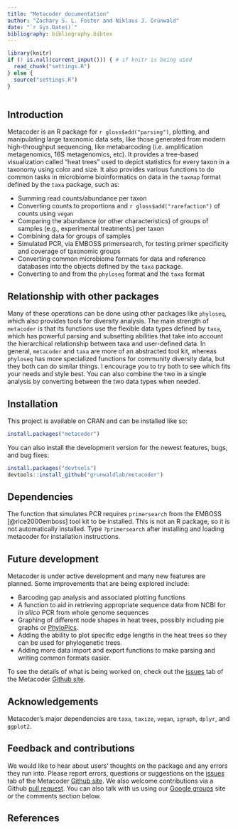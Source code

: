 ```yaml
---
title: "Metacoder documentation"
author: "Zachary S. L. Foster and Niklaus J. Grünwald"
date: "`r Sys.Date()`"
bibliography: bibliography.bibtex
---
```


```r
library(knitr)
if (! is.null(current_input())) { # if knitr is being used
  read_chunk("settings.R")
} else {
  source("settings.R")
}
```

```r
```

## Introduction

Metacoder is an R package for `r gloss$add("parsing")`, plotting, and manipulating large taxonomic data sets, like those generated from modern high-throughput sequencing, like metabarcoding (i.e. amplification metagenomics, 16S metagenomics, etc).
It provides a tree-based visualization called "heat trees" used to depict statistics for every taxon in a taxonomy using color and size.
It also provides various functions to do common tasks in microbiome bioinformatics on data in the `taxmap` format defined by the `taxa` package, such as:

* Summing read counts/abundance per taxon
* Converting counts to proportions and `r gloss$add("rarefaction")` of counts using `vegan`
* Comparing the abundance (or other characteristics) of groups of samples (e.g., experimental treatments) per taxon
* Combining data for groups of samples
* Simulated PCR, via EMBOSS primersearch, for testing primer specificity and coverage of taxonomic groups
* Converting common microbiome formats for data and reference databases into the objects defined by the `taxa` package.
* Converting to and from the `phyloseq` format and the `taxa` format

## Relationship with other packages

Many of these operations can be done using other packages like `phyloseq`, which also provides tools for diversity analysis.
The main strength of `metacoder` is that its functions use the flexible data types defined by `taxa`, which has powerful parsing and subsetting abilities that take into account the hierarchical relationship between taxa and user-defined data.
In general, `metacoder` and `taxa` are more of an abstracted tool kit, whereas `phyloseq` has more specialized functions for community diversity data, but they both can do similar things.
I encourage you to try both to see which fits your needs and style best.
You can also combine the two in a single analysis by converting between the two data types when needed.

## Installation

This project is available on CRAN and can be installed like so:

```r
install.packages("metacoder")
```

You can also install the development version for the newest features, bugs, and bug fixes:

```r
install.packages("devtools")
devtools::install_github("grunwaldlab/metacoder")
```

## Dependencies

The function that simulates PCR requires `primersearch` from the EMBOSS [@rice2000emboss] tool kit to be installed. 
This is not an R package, so it is not automatically installed.
Type `?primersearch` after installing and loading metacoder for installation instructions.


## Future development

Metacoder is under active development and many new features are planned.
Some improvements that are being explored include:

* Barcoding gap analysis and associated plotting functions
* A function to aid in retrieving appropriate sequence data from NCBI for *in silico* PCR from whole genome sequences
* Graphing of different node shapes in heat trees, possibly including pie graphs or [PhyloPics](http://phylopic.org/).
* Adding the ability to plot specific edge lengths in the heat trees so they can be used for phylogenetic trees.
* Adding more data import and export functions to make parsing and writing common formats easier. 

To see the details of what is being worked on, check out the [issues](https://github.com/grunwaldlab/metacoder/issues) tab of the Metacoder [Github site](https://github.com/grunwaldlab).


## Acknowledgements

Metacoder's major dependencies are `taxa`, `taxize`, `vegan`, `igraph`, `dplyr`, and `ggplot2`.


## Feedback and contributions

We would like to hear about users' thoughts on the package and any errors they run into.
Please report errors, questions or suggestions on the [issues](https://github.com/grunwaldlab/metacoder/issues) tab of the Metacoder [Github site](https://github.com/grunwaldlab).
We also welcome contributions via a Github [pull request](https://help.github.com/articles/using-pull-requests/).
You can also talk with us using our [Google groups](https://groups.google.com/forum/#!forum/metacoder-discussions) site or the comments section below. 


## References